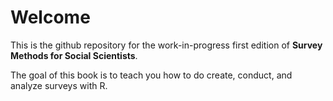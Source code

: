 <style>
  body {
  background-image: ("smss-hex.png");
  background-size: cover;
  background-repeat: no-repeat;
}
  
</style>

# Welcome {.unnumbered}

This is the github repository for the work-in-progress first edition of **Survey Methods for Social Scientists**.

The goal of this book is to teach you how to do create, conduct, and analyze surveys with R.

